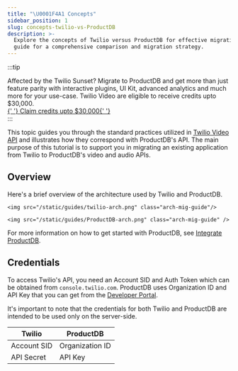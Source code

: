 ```yaml
---
title: "\U0001F4A1 Concepts"
sidebar_position: 1
slug: concepts-twilio-vs-ProductDB
description: >-
  Explore the concepts of Twilio versus ProductDB for effective migration. Follow our
  guide for a comprehensive comparison and migration strategy.
---
```


:::tip

<div class="banner_txt_wrapper">
  Affected by the Twilio Sunset? Migrate to ProductDB and get more than just feature
  parity with interactive plugins, UI Kit, advanced analytics and much more for
  your use-case. Twilio Video are eligible to receive credits upto $30,000.
  <div class="cta_wrapper">
    <a href="https://productdb.io/twilio-video-competitor#expert" class="cta_button">
      {' '}
      Claim credits upto $30,000{' '}
    </a>
  </div>
</div>
:::

This topic guides you through the standard practices utilized in [Twilio Video API](https://www.twilio.com/docs/video) and illustrates how they correspond with ProductDB's API. The main purpose of this tutorial is to support you in migrating an existing application from Twilio to ProductDB's video and audio APIs.

## Overview

Here's a brief overview of the architecture used by Twilio and ProductDB.

<Tabs>
  <TabItem value="Twilio" label="Twilio Basic Flow">
    
    <img src="/static/guides/twilio-arch.png" class="arch-mig-guide"/>
    
  </TabItem>
   <TabItem value="ProductDB" label="ProductDB Basic Flow">
    
    <img src="/static/guides/ProductDB-arch.png" class="arch-mig-guide" />

  </TabItem>
</Tabs>

For more information on how to get started with ProductDB, see [Integrate ProductDB](/getting-started#integrate-ProductDB).

## Credentials

To access Twilio's API, you need an Account SID and Auth Token which can be obtained from `console.twilio.com`. ProductDB uses Organization ID and API Key that you can get from the [Developer Portal](https://dev.productdb.io).

It's important to note that the credentials for both Twilio and ProductDB are intended to be used only on the server-side.

| **Twilio**  | **ProductDB**        |
| ----------- | --------------- |
| Account SID | Organization ID |
| API Secret  | API Key         |

<head>
  <title>💡 Concepts Guide</title>
  <meta
    name="description"
    content="Explore the concepts of Twilio versus ProductDB for effective migration. Follow our guide for a comprehensive comparison and migration strategy."
  />
</head>
